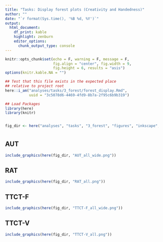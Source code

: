 ```yaml
---
title: "Tasks: Display forest plots (Creativity and Handedness)"
author: ""
date: "`r format(Sys.time(), '%B %d, %Y')`"
output:
  html_document:
    df_print: kable
    highlight: zenburn
    editor_options:
      chunk_output_type: console
---
```

```r
knitr::opts_chunk$set(echo = F, warning = F, message = F,
                      fig.align = "center", fig.width = 9,
                      fig.height = 6, results = "asis")
options(knitr.kable.NA = "")
```

```r
## Test that this file exists in the expected place
## relative to project root
here::i_am("analyses/tasks/3_forest/forest_display.Rmd",
           uuid = "3c5078d6-4469-4fd9-8b7a-2f95c6b9b319")

## Load Packages
library(here)
library(knitr)


fig_dir <- here("analyses", "tasks", "3_forest", "figures", "inkscape", "pngs")
```


# {.tabset}

## AUT {.active}
```r
include_graphics(here(fig_dir, "AUT_all_wide.png"))
```


## RAT
```r
include_graphics(here(fig_dir, "RAT_all.png"))
```

## TTCT-F
```r
include_graphics(here(fig_dir, "TTCT-F_all_wide.png"))
```

## TTCT-V
```r
include_graphics(here(fig_dir, "TTCT-V_all.png"))
```

